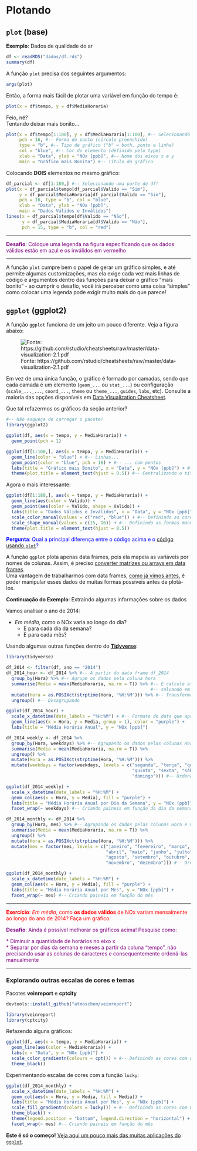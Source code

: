 # Plotando

## `plot` (base)

**Exemplo**: Dados de qualidade do ar

```r
df <- readRDS("dados/df.rds")
summary(df)
```

A função `plot` precisa dos seguintes argumentos:

```r
args(plot)
```

Então, a forma mais fácil de plotar uma variável em função do tempo é:

```r
plot(x = df$tempo, y = df$MediaHoraria)
```

Feio, né?  
Tentando deixar mais bonito...

```r
plot(x = df$tempo[1:100], y = df$MediaHoraria[1:100], #-- Selecionando uma parte do df!
     pch = 16, #-- Forma do ponto (círculo preenchido)
     type = "b", #-- Tipo de gráfico ("b" = both, ponto e linha)
     col = "blue", #-- Cor do elemento (definido pelo type)
     xlab = "Data", ylab = "NOx [ppb]", #-- Nome dos eixos x e y
     main = "Gráfico mais Bonito") #-- Título do gráfico
```

Colocando **DOIS** elementos no mesmo gráfico: 

<a id="plot_base"></a>
```r
df_parcial <- df[1:180,] #-- Selecionando uma parte do df!
plot(x = df_parcial$tempo[df_parcial$Valido == "Sim"], 
     y = df_parcial$MediaHoraria[df_parcial$Valido == "Sim"],
     pch = 16, type = "b", col = "blue",
     xlab = "Data", ylab = "NOx [ppb]",
     main = "Dados Válidos e Inválidos")
lines(x = df_parcial$tempo[df$Valido == "Não"], 
      y = df_parcial$MediaHoraria[df$Valido == "Não"], 
      pch = 15, type = "b", col = "red")
```
    
***  
<span style="color:purple">**Desafio**: Coloque uma legenda na figura especificando que os dados válidos estão em azul e os inválidos em vermelho </span>
   
***
  
A função `plot` cumpre bem o papel de gerar um gráfico simples, e até permite algumas customizações, mas ela exige cada vez mais linhas de código e argumentos dentro das funções para deixar o gráfico "mais bonito" - ao cumprir o desafio, você irá perceber como uma coisa "simples" como colocar uma legenda pode exigir muito mais do que parece!

## `ggplot` (ggplot2)

A função `ggplot` funciona de um jeito um pouco diferente. Veja a figura abaixo:

![Fonte: https://github.com/rstudio/cheatsheets/raw/master/data-visualization-2.1.pdf](figuras/ggplot_guide.png)

Em vez de uma única função, o gráfico é formado por camadas, sendo que cada camada é um elemento (`geom_...` ou `stat_...`) ou configuração (`scale_..._...`, `coord_...`, `theme` ou `theme_...`, `guides`, `labs`, etc). Consulte a maioria das opções disponíveis em [Data Visualization Cheatsheet](https://github.com/rstudio/cheatsheets/raw/master/data-visualization-2.1.pdf).

Que tal refazermos os gráficos da seção anterior?

```r
#-- Não esqueça de carregar o pacote!
library(ggplot2)
```

```r
ggplot(df, aes(x = tempo, y = MediaHoraria)) +
  geom_point(pch = 1)
```

```r
ggplot(df[1:100,], aes(x = tempo, y = MediaHoraria)) + 
  geom_line(color = "blue") + #-- Linhas...
  geom_point(color = "blue", pch = 16) + #-- ... com pontos
  labs(title = "Gráfico mais Bonito", x = "Data", y = "NOx [ppb]") + #-- Títulos
  theme(plot.title = element_text(hjust = 0.5)) #-- Centralizando o título
```

Agora o mais interessante:

```r
ggplot(df[1:180,], aes(x = tempo, y = MediaHoraria)) + 
  geom_line(aes(color = Valido)) +
  geom_point(aes(color = Valido, shape = Valido)) +
  labs(title = "Dados Válidos e Inválidos", x = "Data", y = "NOx [ppb]") +
  scale_color_manual(values = c("red", "blue")) + #-- Definindo as cores manualmente
  scale_shape_manual(values = c(15, 16)) + #-- Definindo as formas manualmente
  theme(plot.title = element_text(hjust = 0.5))
```


<span style="color:blue">**Pergunta**: Qual a principal diferença entre o código acima e o [código usando `plot`](#plot_base)?</span>


A função `ggplot` plota apenas data frames, pois ela mapeia as variáveis por nomes de colunas. Assim, é preciso [converter matrizes ou arrays em data frames](#convert_df).  
Uma vantagem de trabalharmos com data frames, [como já vimos antes](#processing_dfs), é poder manipular esses dados de muitas formas possíveis antes de plotá-los. 

**Continuação do Exemplo**: Extraindo algumas informações sobre os dados

Vamos analisar o ano de 2014:   

* *Em média*, como o NOx varia ao longo do dia?  
    + E para cada dia da semana?  
    + E para cada mês?  
  
Usando algumas outras funções dentro do [**Tidyverse**](#tidyverse):

```r
library(tidyverse)

df_2014 <- filter(df, ano == "2014")
df_2014_hour <- df_2014 %>% #-- A partir do data frame df_2014
  group_by(Hora) %>% #-- Agrupe os dados pela coluna hora
  summarise(Media = mean(MediaHoraria, na.rm = T)) %>% #-- E calcule as médias, 
                                                       #-- salvando em uma coluna nova
  mutate(Hora = as.POSIXct(strptime(Hora, "%H:%M"))) %>% #-- Transformando em data
  ungroup() #-- Desagrupando

ggplot(df_2014_hour) +
  scale_x_datetime(date_labels = "%H:%M") + #-- Formato de data que aparecerá no eixo x
  geom_line(aes(x = Hora, y = Media, group = 1), color = "purple") +
  labs(title = "Média Horária Anual", y = "NOx [ppb]")
```

```r
df_2014_weekly <- df_2014 %>%
  group_by(Hora, weekdays) %>% #-- Agrupando os dados pelas colunas Hora e weekdays
  summarise(Media = mean(MediaHoraria, na.rm = T)) %>% 
  ungroup() %>% 
  mutate(Hora = as.POSIXct(strptime(Hora, "%H:%M"))) %>%
  mutate(weekdays = factor(weekdays, levels = c("segunda", "terça", "quarta",
                                                "quinta", "sexta", "sábado", 
                                                "domingo"))) #-- Ordenando os dias da semana

ggplot(df_2014_weekly) +
  scale_x_datetime(date_labels = "%H:%M") +
  geom_col(aes(x = Hora, y = Media), fill = "purple") +
  labs(title = "Média Horária Anual por Dia da Semana", y = "NOx [ppb]") +
  facet_wrap(~ weekdays) #-- Criando paineis em função do dia da semana
```

```r
df_2014_monthly <- df_2014 %>%
  group_by(Hora, mes) %>% #-- Agrupando os dados pelas colunas Hora e mes
  summarise(Media = mean(MediaHoraria, na.rm = T)) %>%
  ungroup() %>%
  mutate(Hora = as.POSIXct(strptime(Hora, "%H:%M"))) %>%
  mutate(mes = factor(mes, levels = c("janeiro", "fevereiro", "março", 
                                      "abril", "maio", "junho", "julho",
                                      "agosto", "setembro", "outubro",
                                      "novembro", "dezembro"))) #-- Ordenando os meses

ggplot(df_2014_monthly) +
  scale_x_datetime(date_labels = "%H:%M") +
  geom_col(aes(x = Hora, y = Media), fill = "purple") +
  labs(title = "Média Horária Anual por Mes", y = "NOx [ppb]") +
  facet_wrap(~ mes) #-- Criando paineis em função do mês
```

***
<span style="color:red">**Exercício**: *Em média*, como **os dados válidos** de NOx variam mensalmente ao longo do ano de 2014? Faça um gráfico.</span>
  
  
<span style="color:purple">**Desafio**: Ainda é possível melhorar os gráficos acima! Pesquise como:</span>  
 
<span style="color:purple">* Diminuir a quantidade de horários no eixo x</span>  
<span style="color:purple">* Separar por dias da semana e meses a partir da coluna "tempo", não precisando usar as colunas de caracteres e consequentemente ordená-las manualmente</span>   
   
***   

### Explorando outras escalas de cores e temas

Pacotes **veinreport** e **cptcity**

```r
devtools::install_github("atmoschem/veinreport")
```

```r
library(veinreport)
library(cptcity)
```

Refazendo alguns gráficos:  

```r
ggplot(df, aes(x = tempo, y = MediaHoraria)) + 
  geom_line(aes(color = MediaHoraria)) +
  labs(x = "Data", y = "NOx [ppb]") +
  scale_color_gradientn(colours = cpt()) + #-- Definindo as cores com uma escala gradiente
  theme_black()
```

Experimentando escalas de cores com a função `lucky`:

```r
ggplot(df_2014_monthly) +
  scale_x_datetime(date_labels = "%H:%M") +
  geom_col(aes(x = Hora, y = Media, fill = Media)) +
  labs(title = "Média Horária Anual por Mes", y = "NOx [ppb]") +
  scale_fill_gradientn(colors = lucky()) + #-- Definindo as cores com uma escala gradiente aleatória
  theme_black() +
  theme(legend.position = "bottom", legend.direction = "horizontal") + #-- Colocando a legenda na parte de baixo da figura
  facet_wrap(~ mes) #-- Criando paineis em função do mês
```

**Este é só o começo!** [Veja aqui um pouco mais das muitas aplicações do `ggplot`](http://r-statistics.co/Top50-Ggplot2-Visualizations-MasterList-R-Code.html).
